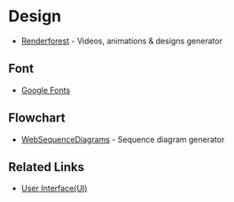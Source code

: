 # Design

- [Renderforest](https://www.renderforest.com) - Videos, animations & designs generator

## Font

- [Google Fonts](https://fonts.google.com)

## Flowchart

- [WebSequenceDiagrams](https://www.websequencediagrams.com) - Sequence diagram generator

## Related Links

- [User Interface(UI)](ui.md)